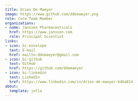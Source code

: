 ```yaml
---
title: Dries De Maeyer
image: https://www.github.com/ddemaeyer.png
role: Core Team Member
organizations:
- name: Janssen Pharmaceuticals
  href: https://www.janssen.com
  role: Principal Scientist
links:
- icon: bi-envelope
  text: E-mail
  href: mailto:ddemaeyer@gmail.com
- icon: bi-github
  text: GitHub
  href: https://github.com/ddemaeyer
- icon: bi-linkedin
  text: LinkedIn
  href: https://www.linkedin.com/in/dries-de-maeyer-b46a814
about:
  template: jolla
---
```


